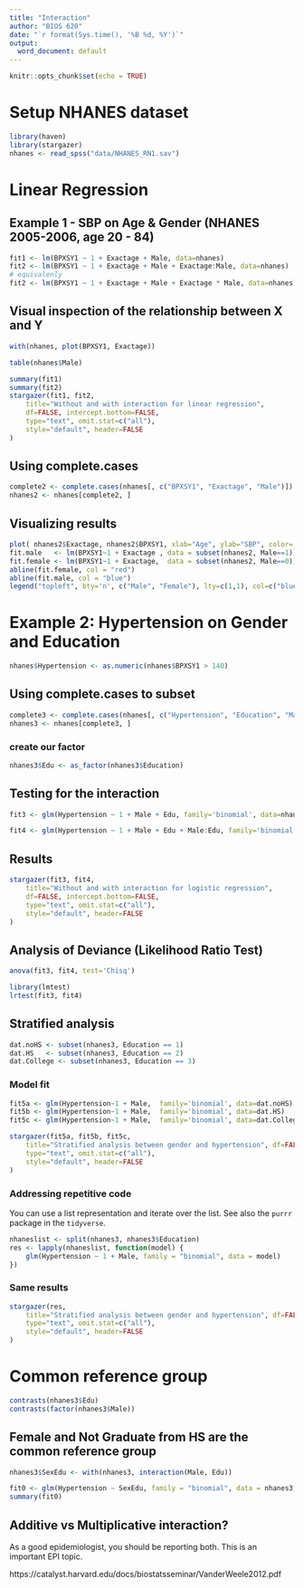 ```yaml
---
title: "Interaction"
author: "BIOS 620"
date: "`r format(Sys.time(), '%B %d, %Y')`"
output:
  word_document: default
---
```


```r
knitr::opts_chunk$set(echo = TRUE)
```

# Setup NHANES dataset

```r
library(haven)
library(stargazer)
nhanes <- read_spss("data/NHANES_RN1.sav")
```

# Linear Regression
## Example 1 - SBP on Age & Gender (NHANES 2005-2006, age 20 - 84)

```r
fit1 <- lm(BPXSY1 ~ 1 + Exactage + Male, data=nhanes)
fit2 <- lm(BPXSY1 ~ 1 + Exactage + Male + Exactage:Male, data=nhanes)
# equivalenly
fit2 <- lm(BPXSY1 ~ 1 + Exactage + Male + Exactage * Male, data=nhanes)
```

## Visual inspection of the relationship between X and Y

```r
with(nhanes, plot(BPXSY1, Exactage))
```

```r
table(nhanes$Male)
```

```r
summary(fit1)
summary(fit2)
stargazer(fit1, fit2,
    title="Without and with interaction for linear regression",
    df=FALSE, intercept.bottom=FALSE,
    type="text", omit.stat=c("all"),
    style="default", header=FALSE
)
```

## Using complete.cases

```r
complete2 <- complete.cases(nhanes[, c("BPXSY1", "Exactage", "Male")])
nhanes2 <- nhanes[complete2, ]
```

## Visualizing results

```r
plot( nhanes2$Exactage, nhanes2$BPXSY1, xlab="Age", ylab="SBP", color='gray85', pch=".", las=1)
fit.male   <- lm(BPXSY1~1 + Exactage , data = subset(nhanes2, Male==1))
fit.female <- lm(BPXSY1~1 + Exactage,  data = subset(nhanes2, Male==0))
abline(fit.female, col = "red")
abline(fit.male, col = "blue")
legend("topleft", bty='n', c("Male", "Female"), lty=c(1,1), col=c("blue", "red"))
```

# Example 2: Hypertension on Gender and Education

```r
nhanes$Hypertension <- as.numeric(nhanes$BPXSY1 > 140)
```

## Using complete.cases to subset

```r
complete3 <- complete.cases(nhanes[, c("Hypertension", "Education", "Male")])
nhanes3 <- nhanes[complete3, ]
```

### create our factor

```r
nhanes3$Edu <- as_factor(nhanes3$Education)
```

## Testing for the interaction

```r
fit3 <- glm(Hypertension ~ 1 + Male + Edu, family='binomial', data=nhanes3)

fit4 <- glm(Hypertension ~ 1 + Male + Edu + Male:Edu, family='binomial', data=nhanes3)
```

## Results

```r
stargazer(fit3, fit4,
    title="Without and with interaction for logistic regression",
    df=FALSE, intercept.bottom=FALSE,
    type="text", omit.stat=c("all"),
    style="default", header=FALSE
)
```

## Analysis of Deviance (Likelihood Ratio Test)

```r
anova(fit3, fit4, test='Chisq')
```

```r
library(lmtest)
lrtest(fit3, fit4)
```

## Stratified analysis

```r
dat.noHS <- subset(nhanes3, Education == 1)
dat.HS   <- subset(nhanes3, Education == 2)
dat.College <- subset(nhanes3, Education == 3)
```

### Model fit

```r
fit5a <- glm(Hypertension~1 + Male,  family='binomial', data=dat.noHS)
fit5b <- glm(Hypertension~1 + Male,  family='binomial', data=dat.HS)
fit5c <- glm(Hypertension~1 + Male,  family='binomial', data=dat.College)
```

```r
stargazer(fit5a, fit5b, fit5c,
    title="Stratified analysis between gender and hypertension", df=FALSE,intercept.bottom=FALSE,
    type="text", omit.stat=c("all"),
    style="default", header=FALSE
)
```

### Addressing repetitive code

You can use a list representation and iterate over the list.
See also the `purrr` package in the `tidyverse`.

```r
nhaneslist <- split(nhanes3, nhanes3$Education)
res <- lapply(nhaneslist, function(model) {
    glm(Hypertension ~ 1 + Male, family = "binomial", data = model)
})
```

### Same results

```r
stargazer(res,
    title="Stratified analysis between gender and hypertension", df=FALSE,intercept.bottom=FALSE,
    type="text", omit.stat=c("all"),
    style="default", header=FALSE
)
```

# Common reference group

```r
contrasts(nhanes3$Edu)
contrasts(factor(nhanes3$Male))
```

## Female and Not Graduate from HS are the common reference group

```r
nhanes3$SexEdu <- with(nhanes3, interaction(Male, Edu))
```

```r
fit0 <- glm(Hypertension ~ SexEdu, family = "binomial", data = nhanes3)
summary(fit0)
```

## Additive vs Multiplicative interaction?

As a good epidemiologist, you should be reporting both.
This is an important EPI topic.

https://catalyst.harvard.edu/docs/biostatsseminar/VanderWeele2012.pdf
